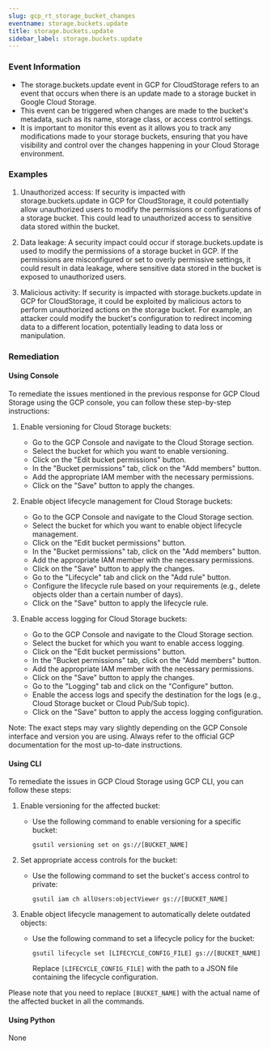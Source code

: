 ```yaml
--- 
slug: gcp_rt_storage_bucket_changes
eventname: storage.buckets.update
title: storage.buckets.update
sidebar_label: storage.buckets.update
---
```

                       
### Event Information

- The storage.buckets.update event in GCP for CloudStorage refers to an event that occurs when there is an update made to a storage bucket in Google Cloud Storage.
- This event can be triggered when changes are made to the bucket's metadata, such as its name, storage class, or access control settings.
- It is important to monitor this event as it allows you to track any modifications made to your storage buckets, ensuring that you have visibility and control over the changes happening in your Cloud Storage environment.


### Examples

1. Unauthorized access: If security is impacted with storage.buckets.update in GCP for CloudStorage, it could potentially allow unauthorized users to modify the permissions or configurations of a storage bucket. This could lead to unauthorized access to sensitive data stored within the bucket.

2. Data leakage: A security impact could occur if storage.buckets.update is used to modify the permissions of a storage bucket in GCP. If the permissions are misconfigured or set to overly permissive settings, it could result in data leakage, where sensitive data stored in the bucket is exposed to unauthorized users.

3. Malicious activity: If security is impacted with storage.buckets.update in GCP for CloudStorage, it could be exploited by malicious actors to perform unauthorized actions on the storage bucket. For example, an attacker could modify the bucket's configuration to redirect incoming data to a different location, potentially leading to data loss or manipulation.

### Remediation

#### Using Console

To remediate the issues mentioned in the previous response for GCP Cloud Storage using the GCP console, you can follow these step-by-step instructions:

1. Enable versioning for Cloud Storage buckets:
   - Go to the GCP Console and navigate to the Cloud Storage section.
   - Select the bucket for which you want to enable versioning.
   - Click on the "Edit bucket permissions" button.
   - In the "Bucket permissions" tab, click on the "Add members" button.
   - Add the appropriate IAM member with the necessary permissions.
   - Click on the "Save" button to apply the changes.

2. Enable object lifecycle management for Cloud Storage buckets:
   - Go to the GCP Console and navigate to the Cloud Storage section.
   - Select the bucket for which you want to enable object lifecycle management.
   - Click on the "Edit bucket permissions" button.
   - In the "Bucket permissions" tab, click on the "Add members" button.
   - Add the appropriate IAM member with the necessary permissions.
   - Click on the "Save" button to apply the changes.
   - Go to the "Lifecycle" tab and click on the "Add rule" button.
   - Configure the lifecycle rule based on your requirements (e.g., delete objects older than a certain number of days).
   - Click on the "Save" button to apply the lifecycle rule.

3. Enable access logging for Cloud Storage buckets:
   - Go to the GCP Console and navigate to the Cloud Storage section.
   - Select the bucket for which you want to enable access logging.
   - Click on the "Edit bucket permissions" button.
   - In the "Bucket permissions" tab, click on the "Add members" button.
   - Add the appropriate IAM member with the necessary permissions.
   - Click on the "Save" button to apply the changes.
   - Go to the "Logging" tab and click on the "Configure" button.
   - Enable the access logs and specify the destination for the logs (e.g., Cloud Storage bucket or Cloud Pub/Sub topic).
   - Click on the "Save" button to apply the access logging configuration.

Note: The exact steps may vary slightly depending on the GCP Console interface and version you are using. Always refer to the official GCP documentation for the most up-to-date instructions.

#### Using CLI

To remediate the issues in GCP Cloud Storage using GCP CLI, you can follow these steps:

1. Enable versioning for the affected bucket:
   - Use the following command to enable versioning for a specific bucket:
     ```
     gsutil versioning set on gs://[BUCKET_NAME]
     ```

2. Set appropriate access controls for the bucket:
   - Use the following command to set the bucket's access control to private:
     ```
     gsutil iam ch allUsers:objectViewer gs://[BUCKET_NAME]
     ```

3. Enable object lifecycle management to automatically delete outdated objects:
   - Use the following command to set a lifecycle policy for the bucket:
     ```
     gsutil lifecycle set [LIFECYCLE_CONFIG_FILE] gs://[BUCKET_NAME]
     ```
     Replace `[LIFECYCLE_CONFIG_FILE]` with the path to a JSON file containing the lifecycle configuration.

Please note that you need to replace `[BUCKET_NAME]` with the actual name of the affected bucket in all the commands.

#### Using Python

None


 